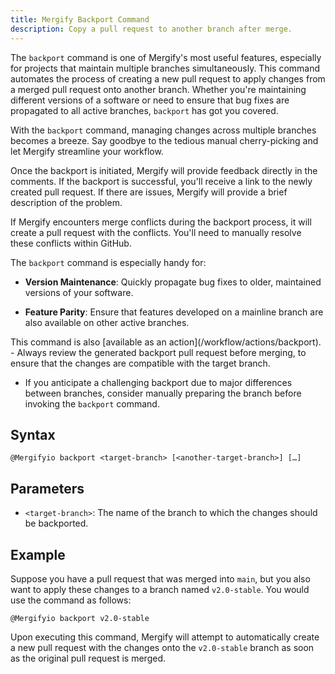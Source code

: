 ```yaml
---
title: Mergify Backport Command
description: Copy a pull request to another branch after merge.
---
```



The `backport` command is one of Mergify's most useful features, especially for
projects that maintain multiple branches simultaneously. This command automates
the process of creating a new pull request to apply changes from a merged pull
request onto another branch. Whether you're maintaining different versions of a
software or need to ensure that bug fixes are propagated to all active
branches, `backport` has got you covered.

With the `backport` command, managing changes across multiple branches becomes
a breeze. Say goodbye to the tedious manual cherry-picking and let Mergify
streamline your workflow.

Once the backport is initiated, Mergify will provide feedback directly in the
comments. If the backport is successful, you'll receive a link to the newly
created pull request. If there are issues, Mergify will provide a brief
description of the problem.

If Mergify encounters merge conflicts during the backport process, it will
create a pull request with the conflicts. You'll need to manually resolve these
conflicts within GitHub.

The `backport` command is especially handy for:

- **Version Maintenance**: Quickly propagate bug fixes to older, maintained
  versions of your software.

- **Feature Parity**: Ensure that features developed on a mainline branch are
  also available on other active branches.

<Info>
This command is also [available as an action](/workflow/actions/backport).
</Info>

<Success title="Tips">
  - Always review the generated backport pull request before merging, to ensure
    that the changes are compatible with the target branch.

  - If you anticipate a challenging backport due to major differences between
    branches, consider manually preparing the branch before invoking the
    `backport` command.
</Success>

## Syntax

```text
@Mergifyio backport <target-branch> [<another-target-branch>] […]
```

## Parameters

- `<target-branch>`: The name of the branch to which the changes should be
  backported.

## Example

Suppose you have a pull request that was merged into `main`, but you also want
to apply these changes to a branch named `v2.0-stable`. You would use the
command as follows:

```text
@Mergifyio backport v2.0-stable
```

Upon executing this command, Mergify will attempt to automatically create a new
pull request with the changes onto the `v2.0-stable` branch as soon as the
original pull request is merged.
